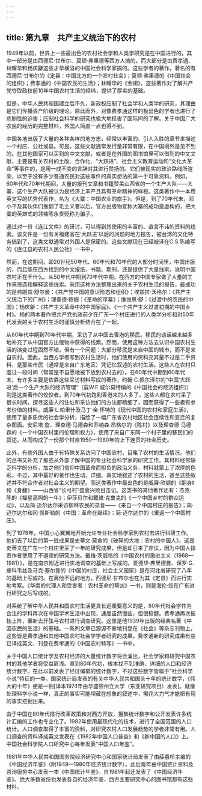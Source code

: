 ```yaml
---
---
---
```

title: 第九章　共产主义统治下的农村
---



1949年以前，世界上一些最出色的农村社会学和人类学研究是在中国进行的，其中一部分是由西德尼·甘布尔、莫顿·弗里德等西方人搞的，而大部分是由费孝通、林耀华和杨庆龢这些才华横溢的中国社会科学家搞的。这些学者的著作，著名的有西德尼·甘布尔的《定县：中国北方的一个农村社会》；莫顿·弗里德的《中国社会的组织》；费孝通的《中国农民的生活》；林耀华的《金翅》。这些著作对了解共产党夺取政权前10年中国农村生活的经纬，提供了厚实的基础。

但是，中华人民共和国建立后不久，新政权压制了社会学和人类学的研究，其理由是它们传播资产阶级的理论。除此而外，对像费孝通这样的极出色的学者也进行了悲剧性的迫害；压制社会科学的研究也极大地损害了国际间的了解。关于中国广大农民的经历的完整材料，外国人简直一点也得不到。

中国各地出版了大量的各种各样的地方志，经常以丰富的、引人入胜的章节来描述一个村庄、公社或县。可是，这些文献通常发行量非常有限，在中国境外是见不到的。在其他国家可以买到的中文文献，或者是在外国的图书馆里可以借到的中文文献，主要是有关农村的土改、合作化、“大跃进”、社会主义教育运动和“文化大革命”等事件的，是用一成不变的言辞对其进行赞扬的。它们被现实的政治路线所渲染，以至于没有多少普通农民对这些事件的真实想法的第一手可靠资料。例如，60年代和70年代期间，大量的报刊文章和书籍赞美山西省的一个生产大队——大寨，这个生产大队被认为是经济上丰产且具有革命精神的样板。这类著作中一本用英文写的优秀代表作，名为《大寨：中国农业的旗手》。但是，到了70年代末，邓小平及其伙伴们推翻了毛主义者以后，官方出版物宣称大寨的成功是虚构的，把大寨的英雄式的领袖陈永贵贬称为骗子。

通过对一份《连江文件》的研讨，可以得到其使用的丰富的、直言不讳的资料的线索。该文件是一份有关福建省在‘大跃进’以后的问题的地方报告，被台湾的文化特务搞到了，这类文献通常对外国人是保密的。这些文献现在已经被译在C.S.陈编写的《连江县的农村人民公社》一书中。

然而，在这期间，即20世纪50年代、60年代和70年代的大部分时间里，中国出版的，而且能在西方找到的中文报纸、书籍、期刊，还是提供了大量线索，说明中国农村正在干什么。从50年代中期到70年代中期，在西方的中国专家做了大量的工作来筛选和解释这些线索。采用这种方法整理出来的关于农村生活的报告，最成功的是弗朗兹·舒尔曼：《共产党中国的意识形态和组织》；埃兹拉·沃格尔：《共产主义统治下的广州》；理查德·鲍姆：《革命的序幕》；维维恩·舒：《过渡中的农民的中国》；杨庆龢：《共产主义革命中的中国家庭》、《一个共产主义过渡初期的中国乡村》。杨的两本著作把共产党执政前夕在广东一个村庄进行的人类学分析和对50年代发表的关于农村生活的谨慎分析结合在了一起。

从60年代中期到70年代中期，采访了从中国去香港的移民。移民的谈话越来越多地补充了从中国官方出版物中获得的线索。然而，使用这种方法去认识中国农村生活的演变过程固然不错，但有一个问题：大部分移民是来自中国的城市，而不是来自农村。因此，当西方学者写到农村生活时，他们使用的资料充其量不过是二手资料，是那些市民（通常是来自广东地区）凭记忆叙述的农村生活。这些人在农村只度过一段时间（常常是不自愿地被下放到农村去的）。在60年代中期到60年代末，有许多主要是依靠这些采访材料写成的著作，约翰·C.佩尔泽尔的“中国‘大跃进’后一个生产大队的经济管理”（载W.E.威尔莫特编的《中国社会的经济组织》）则是这类著作的佼佼者。到70年代初跑到香港来的人多了，这些人都在农村呆了很长时间。探寻这些人的住址和采访他们的方法都精细了，因而获得了一些极有参考价值的材料。威廉·L.帕里什及马丁·金·怀特的《现代中国的农村和家庭生活》，使用了量多质优的社会学分析，描绘了一幅广东省农村地区社会连续性和变迁的复杂图画。安尼塔·詹、理查德·马德森和乔纳森·昂格尔的《陈村》以及理查德·马德森的《一个中国农村里的伦理和权力》，使用了来自广东同一个村子里的移民们的叙述，从而构成了一份那个村自1950—1980年的上下连贯的社会历史。

此外，有些外国人由于有特殊关系访问了中国农村，目睹了农村的生活情况。他们的丛书又补充了那些从外部了解中国的专业社会科学家的研究工作。其材料经常缺乏科学的分析，加之他们信仰中国革命而担负的政治义务，材料就蒙上了浓厚的色彩。不过，其中最好的著作也生动、详细、真实地叙述了农村的生活，甚至这些叙述并不符合作者对社会主义的期望。而这类著作中最出色的是威廉·欣顿的《翻身》和《身翻》——山西省“长弓村”盛衰兴败目击记。这类书的其他著作还有：杰克·陈的《福星高照的一年》；伊莎贝尔和戴维·克鲁克的《一个中国乡村的群众运动》，以及简·迈尔达尔采访柳林农民的录音——《来自一个中国村庄的报告》；简·迈尔达尔和冈·凯斯勒的《中国：革命在继续》；简·迈尔达尔的《重返一个中国村庄》。

到了1978年，中国小心翼翼地开始允许专业社会科学家到农村去进行科研工作。他们去了以后的第一批成果是史蒂文·莫舍的《破碎的大地：农村的中国人》，这是史蒂文在广东一个村庄里呆了一年的研究成果，但是却引来了非议，因为中国人指责作者使用了不道德的研究方法。戴维·茨威格的《中国农村的激进主义（1968—1981）》，是在南京附近进行实地调查的基础上写成的。爱德华·弗里德曼、保罗·G.皮科韦兹及马克·塞尔登的《中国的村庄，社会主义国家》是在河北省研究了八年的基础上写成的。在离他不远的地方，西德尼·甘布尔也在为其《定县》而进行实地考察。《华南的代理人和受害者：农村革命的帮凶》一书，则是海伦·绥在广东进行研究之后写成的。

对系统了解中华人民共和国农村生活更具长远重要意义的是，80年代社会学作为合法的学科再次在中国学术生活中出现，速度虽然慢些，但很稳健。费孝通再次披挂上阵，重新去开弦弓农村进行调查研究。这里是他1939年出版的经典名著《中国农民的生活》的基础。一系列文章已源源不断地刊登在《社会》等杂志刊物上，这些皆是费孝通和其他中国农村社会学学者研究的成果。费孝通新的研究成果有些已译成英文，刊登在费孝通的《中国农村特写》一书中。

关于中国人口统计学及农村经济的大量统计数字将会涌出，社会学家和研究中国农村的其他学者将受益匪浅。直到80年代初，根本找不到准确、详细的人口和经济统计数字。在此以前发表了经过编纂的统计数字，不过这些数字皆属于“社会科学小说”特征的一类。国家统计局发表的有关中华人民共和国头十年的统计数字，《伟大的十年》便是一例[译本1974年由华盛顿州立大学（东亚研究项目）发表]。就像处理科学小说一样，真正的事实可能埋藏在想象的叙述中，需花大力气才能把有用的事实挖掘出来。

由于中国在80年代推行改革政策和对西方开放，搜集统计数字和公开发表许多统计汇编的工作也专业化了。1982年使用最现代化的技术，进行了全国范围的人口统计。人口调查取得了丰富的资料，对研究农村人口发展趋势的学者非常有用。人口调查的资料译成英文发表在《1982年中国人口普查》和《新中国的人口》上。中国社会科学院人口研究中心每年发表“中国人口年鉴”。

1981年中华人民共和国国务院经济研究中心和国家统计局发表了由薛暮桥主编的《中国经济年鉴》（附1949—1980年经济统计数字）。此后每年由中国统计资料及咨询服务中心发表一本《中国统计年鉴》。自1981年起还发表了《中国经济年鉴》。绝大多数省份也发表各自的经济年鉴，西方主要研究中心的图书馆都有这些材料。